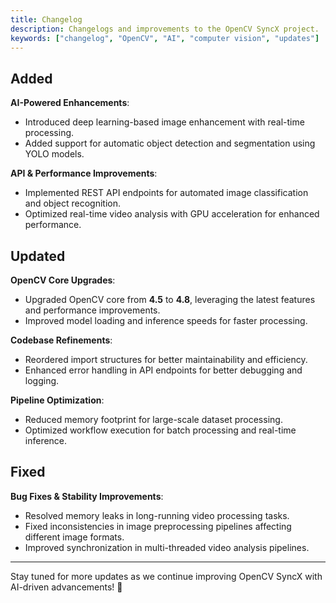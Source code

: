 ```yaml
---
title: Changelog
description: Changelogs and improvements to the OpenCV SyncX project.
keywords: ["changelog", "OpenCV", "AI", "computer vision", "updates"]
---
```


## Added
**AI-Powered Enhancements**:
  - Introduced deep learning-based image enhancement with real-time processing.
  - Added support for automatic object detection and segmentation using YOLO models.

**API & Performance Improvements**:
  - Implemented REST API endpoints for automated image classification and object recognition.
  - Optimized real-time video analysis with GPU acceleration for enhanced performance.

## Updated
**OpenCV Core Upgrades**:
  - Upgraded OpenCV core from **4.5** to **4.8**, leveraging the latest features and performance improvements.
  - Improved model loading and inference speeds for faster processing.

**Codebase Refinements**:
  - Reordered import structures for better maintainability and efficiency.
  - Enhanced error handling in API endpoints for better debugging and logging.

**Pipeline Optimization**:
  - Reduced memory footprint for large-scale dataset processing.
  - Optimized workflow execution for batch processing and real-time inference.

## Fixed
**Bug Fixes & Stability Improvements**:
  - Resolved memory leaks in long-running video processing tasks.
  - Fixed inconsistencies in image preprocessing pipelines affecting different image formats.
  - Improved synchronization in multi-threaded video analysis pipelines.

---

Stay tuned for more updates as we continue improving OpenCV SyncX with AI-driven advancements! 🚀